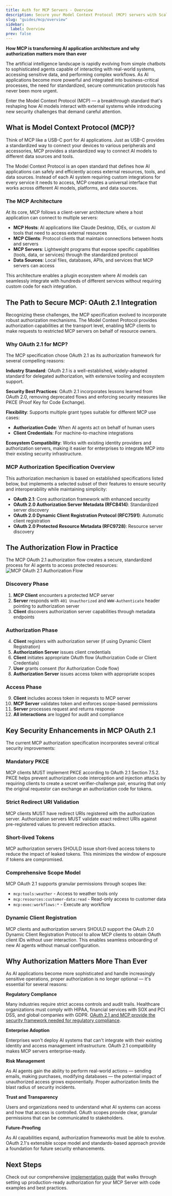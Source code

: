 ```yaml
---
title: Auth for MCP Servers - Overview
description: Secure your Model Context Protocol (MCP) servers with Scalekit's drop-in OAuth 2.1 authorization solution
slug: "guides/mcp/overview"
sidebar:
  label: Overview
prev: false
---
```


**How MCP is transforming AI application architecture and why authorization matters more than ever**

The artificial intelligence landscape is rapidly evolving from simple chatbots to sophisticated agents capable of interacting with real-world systems, accessing sensitive data, and performing complex workflows. As AI applications become more powerful and integrated into business-critical processes, the need for standardized, secure communication protocols has never been more urgent.

Enter the Model Context Protocol (MCP) — a breakthrough standard that's reshaping how AI models interact with external systems while introducing new security challenges that demand careful attention.

## What is Model Context Protocol (MCP)?

Think of MCP like a USB-C port for AI applications. Just as USB-C provides a standardized way to connect your devices to various peripherals and accessories, MCP provides a standardized way to connect AI models to different data sources and tools.

The Model Context Protocol is an open standard that defines how AI applications can safely and efficiently access external resources, tools, and data sources. Instead of each AI system requiring custom integrations for every service it needs to access, MCP creates a universal interface that works across different AI models, platforms, and data sources.

### The MCP Architecture

At its core, MCP follows a client-server architecture where a host application can connect to multiple servers:

- **MCP Hosts**: AI applications like Claude Desktop, IDEs, or custom AI tools that need to access external resources
- **MCP Clients**: Protocol clients that maintain connections between hosts and servers
- **MCP Servers**: Lightweight programs that expose specific capabilities (tools, data, or services) through the standardized protocol
- **Data Sources**: Local files, databases, APIs, and services that MCP servers can access

This architecture enables a plugin ecosystem where AI models can seamlessly integrate with hundreds of different services without requiring custom code for each integration.

## The Path to Secure MCP: OAuth 2.1 Integration

Recognizing these challenges, the MCP specification evolved to incorporate robust authorization mechanisms. The Model Context Protocol provides authorization capabilities at the transport level, enabling MCP clients to make requests to restricted MCP servers on behalf of resource owners.

### **Why OAuth 2.1 for MCP?**

The MCP specification chose OAuth 2.1 as its authorization framework for several compelling reasons:

**Industry Standard**: OAuth 2.1 is a well-established, widely-adopted standard for delegated authorization, with extensive tooling and ecosystem support.

**Security Best Practices**: OAuth 2.1 incorporates lessons learned from OAuth 2.0, removing deprecated flows and enforcing security measures like PKCE (Proof Key for Code Exchange).

**Flexibility**: Supports multiple grant types suitable for different MCP use cases:

- **Authorization Code**: When AI agents act on behalf of human users
- **Client Credentials**: For machine-to-machine integrations

**Ecosystem Compatibility**: Works with existing identity providers and authorization servers, making it easier for enterprises to integrate MCP into their existing security infrastructure.

### **MCP Authorization Specification Overview**

This authorization mechanism is based on established specifications listed below, but implements a selected subset of their features to ensure security and interoperability while maintaining simplicity:

- **OAuth 2.1**: Core authorization framework with enhanced security
- **OAuth 2.0 Authorization Server Metadata (RFC8414)**: Standardized server discovery
- **OAuth 2.0 Dynamic Client Registration Protocol (RFC7591)**: Automatic client registration
- **OAuth 2.0 Protected Resource Metadata (RFC9728)**: Resource server discovery

## The Authorization Flow in Practice

The MCP OAuth 2.1 authorization flow creates a secure, standardized process for AI agents to access protected resources:
![MCP OAuth 2.1 Authorization Flow](@/assets/docs/guides/mcp/mcp-auth-flow.png)

### **Discovery Phase**

1. **MCP Client** encounters a protected MCP server
2. **Server** responds with `401 Unauthorized` and `WWW-Authenticate` header pointing to authorization server
3. **Client** discovers authorization server capabilities through metadata endpoints

### **Authorization Phase**

4. **Client** registers with authorization server (if using Dynamic Client Registration)
5. **Authorization Server** issues client credentials
6. **Client** initiates appropriate OAuth flow (Authorization Code or Client Credentials)
7. **User** grants consent (for Authorization Code flow)
8. **Authorization Server** issues access token with appropriate scopes

### **Access Phase**

9. **Client** includes access token in requests to MCP server
10. **MCP Server** validates token and enforces scope-based permissions
11. **Server** processes request and returns response
12. **All interactions** are logged for audit and compliance

## Key Security Enhancements in MCP OAuth 2.1

The current MCP authorization specification incorporates several critical security improvements:

### **Mandatory PKCE**

MCP clients MUST implement PKCE according to OAuth 2.1 Section 7.5.2. PKCE helps prevent authorization code interception and injection attacks by requiring clients to create a secret verifier-challenge pair, ensuring that only the original requestor can exchange an authorization code for tokens.

### **Strict Redirect URI Validation**

MCP clients MUST have redirect URIs registered with the authorization server. Authorization servers MUST validate exact redirect URIs against pre-registered values to prevent redirection attacks.

### **Short-lived Tokens**

MCP authorization servers SHOULD issue short-lived access tokens to reduce the impact of leaked tokens. This minimizes the window of exposure if tokens are compromised.

### **Comprehensive Scope Model**

MCP OAuth 2.1 supports granular permissions through scopes like:

- `mcp:tools:weather` - Access to weather tools only
- `mcp:resources:customer-data:read` - Read-only access to customer data
- `mcp:exec:workflows:*` - Execute any workflow

### **Dynamic Client Registration**

MCP clients and authorization servers SHOULD support the OAuth 2.0 Dynamic Client Registration Protocol to allow MCP clients to obtain OAuth client IDs without user interaction. This enables seamless onboarding of new AI agents without manual configuration.

## Why Authorization Matters More Than Ever

As AI applications become more sophisticated and handle increasingly sensitive operations, proper authorization is no longer optional — it's essential for several reasons:

**Regulatory Compliance**

Many industries require strict access controls and audit trails. Healthcare organizations must comply with HIPAA, financial services with SOX and PCI DSS, and global companies with GDPR. <a href="https://www.scalekit.com/blog/oauth-2-1-mcp-secure-ai-integrations" target="_blank">OAuth 2.1 and MCP provide the security framework needed for regulatory compliance</a>.

**Enterprise Adoption**

Enterprises won't deploy AI systems that can't integrate with their existing identity and access management infrastructure. OAuth 2.1 compatibility makes MCP servers enterprise-ready.

**Risk Management**

As AI agents gain the ability to perform real-world actions — sending emails, making purchases, modifying databases — the potential impact of unauthorized access grows exponentially. Proper authorization limits the blast radius of security incidents.

**Trust and Transparency**

Users and organizations need to understand what AI systems can access and how that access is controlled. OAuth scopes provide clear, granular permissions that can be communicated to stakeholders.

**Future-Proofing**

As AI capabilities expand, authorization frameworks must be able to evolve. OAuth 2.1's extensible scope model and standards-based approach provide a foundation for future security enhancements.

## Next Steps

Check out our comprehensive [implementation guide](/guides/mcp/oauth) that walks through setting up production-ready authorization for your MCP Server with code examples and best practices.
